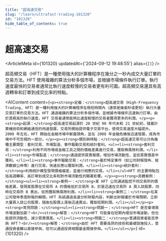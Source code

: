 ```yaml
---
title: "超高速交易"
slug: "/learn/ultrafast-trading-101320"
id: "101320"
hide_table_of_contents: true
---
```



# 超高速交易

<ArticleMeta id={101320} updatedAt={'2024-09-12 19:48:55'} alias={`[]`} />
<div className='border-solid border-b border-t-0 my-4 border-[var(--ifm-color-gray-300)]' />

超高頻交易（HFT）是一種使用強大的計算機程序在幾分之一秒內成交大量訂單的交易方法。HFT 使用複雜的算法分析多個市場，並根據市場條件執行訂單。執行速度最快的交易者通常比執行速度較慢的交易者更有利可圖。超高頻交易還具有高週轉率和訂單到成交比率的特點。

<AIContent content={`<p><strong>定義：</strong>超高速交易（High-Frequency Trading, HFT）是一種利用強大的計算機程序在極短時間內（通常是幾毫秒或更短）執行大量交易訂單的交易方法。HFT 通過複雜的算法分析多個市場，並根據市場條件迅速執行訂單。由於其極高的執行速度，HFT 交易者通常能夠比速度較慢的交易者獲得更多的利潤。</p><p><strong>起源：</strong>超高速交易起源於 20 世紀 90 年代末和 21 世紀初，隨着計算機技術和網絡通信的飛速發展，交易所開始提供電子交易平台，使得交易速度大幅提升。2000 年左右，HFT 開始在金融市場中嶄露頭角，並在 2008 年金融危機後迅速發展，成為市場中不可忽視的一部分。</p><p><strong>類別與特點：</strong>超高速交易可以分為幾種主要類型：套利交易、市場製造、事件驅動交易和統計套利。<ul><li><strong>套利交易：</strong>利用不同市場或金融工具之間的價格差異進行交易，獲取無風險利潤。</li><li><strong>市場製造：</strong>通過提供買賣報價，增加市場流動性，並從買賣價差中獲利。</li><li><strong>事件驅動交易：</strong>基於特定事件（如公司財報發佈、經濟數據公佈等）進行交易，快速反應以獲取利潤。</li><li><strong>統計套利：</strong>利用統計模型發現價格偏差，並進行相應的交易。</li></ul>HFT 的主要特點包括高週轉率、高訂單到成交比率和對市場流動性的顯著影響。</p><p><strong>具體案例：</strong><ul><li><strong>案例一：</strong>某 HFT 公司通過監控不同交易所的價格差異，發現某股票在交易所 A 的價格低於交易所 B，於是迅速在交易所 A 買入該股票，同時在交易所 B 賣出，從而獲取無風險利潤。</li><li><strong>案例二：</strong>在某公司發佈季度財報的瞬間，HFT 系統通過高速分析財報內容，判斷出財報優於市場預期，立即大量買入該公司股票，隨後在股價上漲後迅速賣出，獲取短期利潤。</li></ul></p><p><strong>常見問題：</strong><ul><li><strong>問題一：</strong>HFT 是否會導致市場波動加劇？<br/><strong>解答：</strong>HFT 可能會在短期內增加市場波動，但也能提供流動性，減少買賣價差。</li><li><strong>問題二：</strong>普通投資者能否參與 HFT？<br/><strong>解答：</strong>由於 HFT 需要高昂的技術和基礎設施投入，普通投資者難以直接參與，但可以通過投資相關基金間接參與。</li></ul></p>`} id={101320} />
